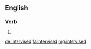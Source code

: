==English==

===Verb===
{{head|en|verb form}}

# {{en-past of|intervise}}

[[de:intervised]]
[[fa:intervised]]
[[mg:intervised]]